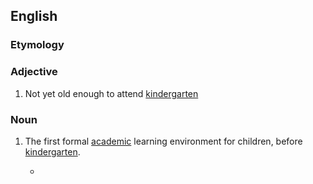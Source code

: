 ==English==

===Etymology===
{{prefix|pre|kindergarten|lang=en}}

===Adjective===
{{en-adj|-}}

# {{context|of a child|lang=en}} Not yet old enough to attend [[kindergarten]]

===Noun===
{{en-noun}}

# {{context|US|lang=en}} The first formal [[academic]] learning environment for children, before [[kindergarten]].
#*{{quote-news|year=2008|date=June 6|author=Jennifer Medina|title=Parents Find Frustration With Process at Schools|work=New York Times|url=http://www.nytimes.com/2008/06/06/education/06schools.html
|passage=This year, Schools Chancellor Joel I. Klein has streamlined and centralized the dizzying array of admission procedures for the city’s '''prekindergartens''' and middle schools. }}